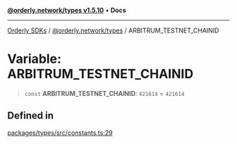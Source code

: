 [**@orderly.network/types v1.5.10**](/sdks/tech-doc/@orderly.network/types/README) • **Docs**

***

[Orderly SDKs](/sdks/tech-doc/packages) / [@orderly.network/types](/sdks/tech-doc/@orderly.network/types/README) / ARBITRUM\_TESTNET\_CHAINID

# Variable: ARBITRUM\_TESTNET\_CHAINID

> `const` **ARBITRUM\_TESTNET\_CHAINID**: `421614` = `421614`

## Defined in

[packages/types/src/constants.ts:29](https://github.com/OrderlyNetwork/js-sdk/blob/554ae704783e3b83c40bb234a899e8f02987d9b6/packages/types/src/constants.ts#L29)
